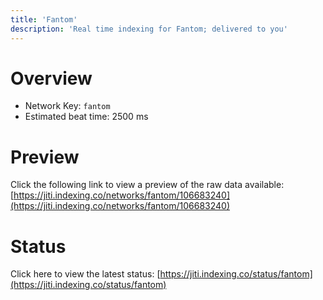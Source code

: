 ```yaml
---
title: 'Fantom'
description: 'Real time indexing for Fantom; delivered to you'
---
```


# Overview
- Network Key: `fantom`
- Estimated beat time: 2500 ms

# Preview
Click the following link to view a preview of the raw data available: [https://jiti.indexing.co/networks/fantom/106683240](https://jiti.indexing.co/networks/fantom/106683240)

# Status
Click here to view the latest status: [https://jiti.indexing.co/status/fantom](https://jiti.indexing.co/status/fantom)
